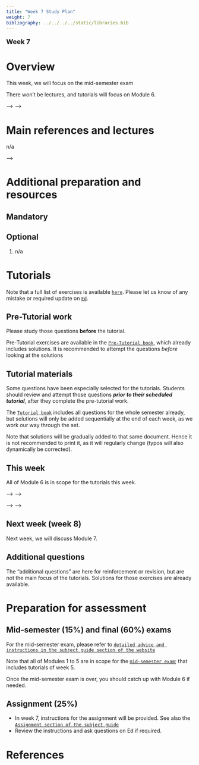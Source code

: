 ```yaml
---
title: "Week 7 Study Plan"
weight: 7
bibliography: ../../../../static/libraries.bib
---
```



<p style="font-size:18px;font-weight:bold;">Week 7</p> 

# Overview


This week, we will focus on the mid-semester exam

There won't be lectures, and tutorials will focus on Module 6.


<!-- Here is the end of week 6 video, which introduces week 7: -->

<!-- <!--html_preserve--> -->
<!-- <iframe height="420" width="640" allowfullscreen frameborder=0 src="https://echo360.net.au/media/b88a2256-dcd1-4c69-a2a3-ba8bc3c8be92/public?autoplay=false&automute=false"></iframe> -->
<!-- <!--/html_preserve--> -->

<!-- <p style="font-size:10px;color: rgb(252, 156, 249);"> If you wish to watch the embedded videos from Lecture Capture, you need to have logged in and <a href="https://canvas.lms.unimelb.edu.au/courses/150864/external_tools/701">entered Lecture Capture</a> via Canvas once for each session. This is to restrict access to students enrolled at the University of Melbourne only. </p> -->




<!-- See also detailed learning outcomes 2.1.2, 2.1.4, and 2.1.5 of the CS2 syllabus [``here``](../../0-subject-guide/SILO). -->

# Main references and lectures

n/a

<!-- ## Module 9 -->

<!-- Read: [``Module 9.1--9.3``](../../1-time-series/m9-time-series-models/) -->

<!-- Annotate: [``slides``](../../../output/22-GIM-M9-lec.pdf) -->
<!-- <!-- [``annotated slides``](../../../output/22-GIM-M1-lec_a.pdf) --> -->

<!-- Watch: refer to your lecture recording under "Lecture Capture" ([``UG``](https://canvas.lms.unimelb.edu.au/courses/150824/external_tools/701)/[``PG``](https://canvas.lms.unimelb.edu.au/courses/150864/external_tools/701)). This is where annotated slides will be made available, too. -->



# Additional preparation and resources

## Mandatory


<!-- 1. Chapter 1.0--1.5  of @ShSt17 -->
<!-- 1. S6 (CS2 Time Series notes) -->

## Optional

1. n/a



# Tutorials

Note that a full list of exercises is available [``here``](https://canvas.lms.unimelb.edu.au/courses/173733/modules/items/4466801). Please let us know of any mistake or required update on [``Ed``](https://canvas.lms.unimelb.edu.au/courses/173733/external_tools/5601?display=borderless).

## Pre-Tutorial work

Please study those questions **before** the tutorial.

Pre-Tutorial exercises are available in the [``Pre-Tutorial book``](https://canvas.lms.unimelb.edu.au/courses/173733/modules/items/4464391), which already includes solutions. It is recommended to attempt the questions *before* looking at the solutions

## Tutorial materials

Some questions have been especially selected for the tutorials. Students should review and attempt those questions ***prior to their scheduled tutorial***, after they complete the pre-tutorial work. 

The [``Tutorial book``](https://canvas.lms.unimelb.edu.au/courses/173733/modules/items/4464392) includes all questions for the whole semester already, but solutions will only be added sequentially at the end of each week, as we work our way through the set.

Note that solutions will be gradually added to that same document. Hence it is not recommended to print it, as it will regularly change (typos will also dynamically be corrected).

## This week

All of Module 6 is in scope for the tutorials this week.


<!-- Here is the recording available for Week 7 from William: -->

<!-- <!--html_preserve--> -->
<!-- <iframe height="420" width="640" allowfullscreen frameborder=0 src="https://echo360.net.au/media/6d08abfc-e509-4579-a696-645a91664ea5/public?autoplay=false&automute=false"></iframe> -->
<!-- <!--/html_preserve--> -->

<!-- Here is the recording available for Week 7 from Eric: -->

<!-- <!--html_preserve--> -->
<!-- <iframe height="420" width="640" allowfullscreen frameborder=0 src="https://echo360.net.au/media/edccb957-a813-4d71-b264-f973f92d1e0f/public?autoplay=false&automute=false"></iframe> -->
<!-- <!--/html_preserve--> -->

<!-- <p style="font-size:10px;color: rgb(252, 156, 249);"> If you wish to watch the embedded videos from Lecture Capture, you need to have logged in and <a href="https://canvas.lms.unimelb.edu.au/courses/145406/external_tools/701">entered Lecture Capture</a> via Canvas once for each session. This is to restrict access to students enrolled at the University of Melbourne only. </p> -->








## Next week (week 8)

Next week, we will discuss Module 7.


## Additional questions

The "additional questions" are here for reinforcement or revision, but are not the main focus of the tutorials. Solutions for those exercises are already available.


# Preparation for assessment


## Mid-semester (15%) and final (60%) exams

<!-- install.packages("devtools") -->
<!-- devtools::install_github("hadley/emo") -->

For the mid-semester exam, please refer to [``detailed advice and instructions in the subject guide section of the website``](../../0-subject-guide/Assessment/#mid-semester-exam)

Note that all of Modules 1 to 5 are in scope for the [``mid-semester exam``](../../0-subject-guide/assessment//#mid-semester-exam); that includes tutorials of week 5.

Once the mid-semester exam is over, you should catch up with Module 6 if needed.

## Assignment (25%)

- In week 7, instructions for the assignment will be provided. See also the [``Assignment section of the subject guide``](../../0-subject-guide/Assessment/#individual-assignment)
- Review the instructions and ask questions on Ed if required.


# References